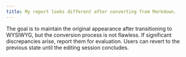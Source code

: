 ```yaml
---
title: My report looks different after converting from Markdown.
---
```


The goal is to maintain the original appearance after transitioning to WYSIWYG, but the conversion process is not flawless. If significant discrepancies arise, report them for evaluation. Users can revert to the previous state until the editing session concludes.
